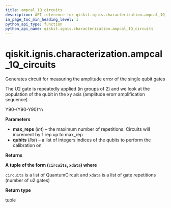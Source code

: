 ```yaml
---
title: ampcal_1Q_circuits
description: API reference for qiskit.ignis.characterization.ampcal_1Q_circuits
in_page_toc_min_heading_level: 1
python_api_type: function
python_api_name: qiskit.ignis.characterization.ampcal_1Q_circuits
---
```


<span id="qiskit-ignis-characterization-ampcal-1q-circuits" />

# qiskit.ignis.characterization.ampcal\_1Q\_circuits

<Function id="qiskit.ignis.characterization.ampcal_1Q_circuits" name="ampcal_1Q_circuits" isDedicatedPage={true} github="https://github.com/qiskit-community/qiskit-ignis/tree/stable/0.5/qiskit/ignis/characterization/gates/circuits.py" signature="ampcal_1Q_circuits(max_reps, qubits)">
  Generates circuit for measuring the amplitude error of the single qubit gates

  The U2 gate is repeatedly applied (in groups of 2) and we look at the population of the qubit in the xy axis (amplitude erorr amplification sequence)

  Y90-(Y90-Y90)^n

  **Parameters**

  *   **max\_reps** (*int*) – the maximum number of repetitions. Circuits will increment by 1 rep up to max\_rep
  *   **qubits** (*list*) – a list of integers indices of the qubits to perform the calibration on

  **Returns**

  **A tuple of the form (`circuits`, `xdata`) where**

  `circuits` is a list of QuantumCircuit and `xdata` is a list of gate repetitions (number of u2 gates)

  **Return type**

  tuple
</Function>

